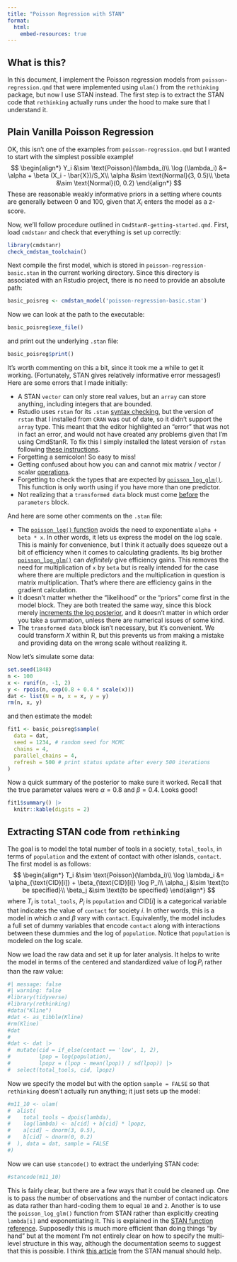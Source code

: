 ```yaml
---
title: "Poisson Regression with STAN"
format: 
  html:
    embed-resources: true
---
```


## What is this?
In this document, I implement the Poisson regression models from `poisson-regression.qmd` that were implemented using `ulam()` from the `rethinking` package, but now I use STAN instead. The first step is to extract the STAN code that `rethinking` actually runs under the hood to make sure that I understand it.



## Plain Vanilla Poisson Regression
OK, this isn't one of the examples from `poisson-regression.qmd` but I wanted to start with the simplest possible example!
$$
\begin{align*}
Y_i &\sim \text{Poisson}(\lambda_i)\\
\log (\lambda_i) &= \alpha + \beta (X_i - \bar{X})/S_X\\
\alpha &\sim \text{Normal}(3, 0.5)\\
\beta &\sim \text{Normal}(0, 0.2)
\end{align*}
$$
These are reasonable weakly informative priors in a setting where counts are generally between 0 and 100, given that $X_i$ enters the model as a z-score.

Now, we'll follow procedure outlined in `CmdStanR-getting-started.qmd`. First, load `cmdstanr` and check that everything is set up correctly:
```r
library(cmdstanr)
check_cmdstan_toolchain()
```

Next compile the first model, which is stored in `poisson-regression-basic.stan` in the current working directory. Since this directory is associated with an Rstudio project, there is no need to provide an absolute path:
```r
basic_poisreg <- cmdstan_model('poisson-regression-basic.stan')
```
Now we can look at the path to the executable:
```r
basic_poisreg$exe_file()
```
and print out the underlying `.stan` file:
```r
basic_poisreg$print()
```
It's worth commenting on this a bit, since it took me a while to get it working. (Fortunately, STAN gives relatively informative error messages!) Here are some errors that I made initially:

- A STAN `vector` can only store real values, but an `array` can store anything, including integers that are bounded.
- Rstudio uses `rstan` for its `.stan` [syntax checking](https://github.com/rstudio/rstudio/issues/6802), but the version of `rstan` that I installed from `CRAN` was out of date, so it didn't support the `array` type. This meant that the editor highlighted an "error" that was not in fact an error, and would not have created any problems given that I'm using CmdStanR. To fix this I simply installed the latest version of `rstan` following [these instructions](https://discourse.mc-stan.org/t/parser-error-when-running-birats-example-in-rstan/29336).
- Forgetting a semicolon! So easy to miss!
- Getting confused about how you can and cannot mix matrix / vector / scalar [operations](https://mc-stan.org/docs/functions-reference/matrix-arithmetic-operators.html).
- Forgetting to check the types that are expected by [`poisson_log_glm()`](https://mc-stan.org/docs/functions-reference/poisson-log-glm.html). This function is only worth using if you have more than one predictor.
- Not realizing that a `transformed data` block must come [before](https://mc-stan.org/docs/reference-manual/overview-of-stans-program-blocks.html) the `parameters` block.

And here are some other comments on the `.stan` file:

- The [`poisson_log()` function](https://mc-stan.org/docs/functions-reference/poisson-distribution-log-parameterization.html) avoids the need to exponentiate `alpha + beta * x`. In other words, it lets us express the model on the log scale. This is mainly for convenience, but I think it actually does squeeze out a bit of efficiency when it comes to calculating gradients. Its big brother [`poisson_log_glm()`](https://mc-stan.org/docs/functions-reference/poisson-log-glm.html) can *definitely* give efficiency gains. This removes the need for multiplication of `x` by `beta` but is really intended for the case where there are multiple predictors and the multiplication in question is matrix multiplication. That's where there are efficiency gains in the gradient calculation.
- It doesn't matter whether the "likelihood" or the "priors" come first in the model block. They are both treated the same way, since this block merely [increments the log posterior](https://discourse.mc-stan.org/t/correct-ordering-of-lines-in-the-model-block/661/3), and it doesn't matter in which order you take a summation, unless there are numerical issues of some kind.
- The `transformed data` block isn't necessary, but it's convenient. We could transform $X$ within R, but this prevents us from making a mistake and providing data on the wrong scale without realizing it.

Now let's simulate some data: 
```r
set.seed(1848)
n <- 100
x <- runif(n, -1, 2)
y <- rpois(n, exp(0.8 + 0.4 * scale(x)))
dat <- list(N = n, x = x, y = y)
rm(n, x, y)
```
and then estimate the model:
```r
fit1 <- basic_poisreg$sample(
  data = dat, 
  seed = 1234, # random seed for MCMC
  chains = 4, 
  parallel_chains = 4, 
  refresh = 500 # print status update after every 500 iterations
)
```

Now a quick summary of the posterior to make sure it worked. Recall that the true parameter values were $\alpha = 0.8$ and $\beta = 0.4$. Looks good!
```r
fit1$summary() |> 
  knitr::kable(digits = 2)
```



## Extracting STAN code from `rethinking`


The goal is to model the total number of tools in a society, `total_tools`, in terms of `population` and the extent of contact with other islands, `contact`. The first model is as follows:
$$
\begin{align*}
T_i &\sim \text{Poisson}(\lambda_i)\\
\log \lambda_i &= \alpha_{\text{CID}[i]} + \beta_{\text{CID}[i]} \log P_i\\
\alpha_j &\sim \text{to be specified}\\
\beta_j &\sim \text{to be specified}
\end{align*}
$$
where $T_i$ is `total_tools`, $P_i$ is `population` and $\text{CID}[i]$ is a categorical variable that indicates the value of `contact` for society $i$.
In other words, this is a model in which $\alpha$ and $\beta$ vary with `contact`.
Equivalently, the model includes a full set of dummy variables that encode `contact` along with interactions between these dummies and the log of `population`.
Notice that `population` is modeled on the log scale.

Now we load the raw data and set it up for later analysis. It helps to write the model in terms of the centered and standardized value of $\log P_i$ rather than the raw value:  
```r
#| message: false
#| warning: false
#library(tidyverse)
#library(rethinking)
#data("Kline")
#dat <- as_tibble(Kline)
#rm(Kline)
#dat
#
#dat <- dat |> 
#  mutate(cid = if_else(contact == 'low', 1, 2),
#         lpop = log(population), 
#         lpopz = (lpop - mean(lpop)) / sd(lpop)) |> 
#  select(total_tools, cid, lpopz)
```

Now we specify the model but with the option `sample = FALSE` so that `rethinking` doesn't actually run anything; it just sets up the model:
```r
#m11_10 <- ulam(
#  alist(
#    total_tools ~ dpois(lambda),
#    log(lambda) <- a[cid] + b[cid] * lpopz,
#    a[cid] ~ dnorm(3, 0.5),
#    b[cid] ~ dnorm(0, 0.2)
#  ), data = dat, sample = FALSE 
#)
```
Now we can use `stancode()` to extract the underlying STAN code: 
```r
#stancode(m11_10)
```

This is fairly clear, but there are a few ways that it could be cleaned up. One is to pass the number of observations and the number of contact indicators as data rather than hard-coding them to equal `10` and `2`. Another is to use the `poisson_log_glm()` function from STAN rather than explicitly creating `lambda[i]` and exponentiating it. This is explained in the [STAN function reference](https://mc-stan.org/docs/functions-reference/poisson-log-glm.html). Supposedly this is much more efficient than doing things "by hand" but at the moment I'm not entirely clear on how to specify the multi-level structure in this way, although the documentation seems to suggest that this is possible. I think [this article](https://mc-stan.org/docs/stan-users-guide/hierarchical-logistic-regression.html) from the STAN manual should help.

